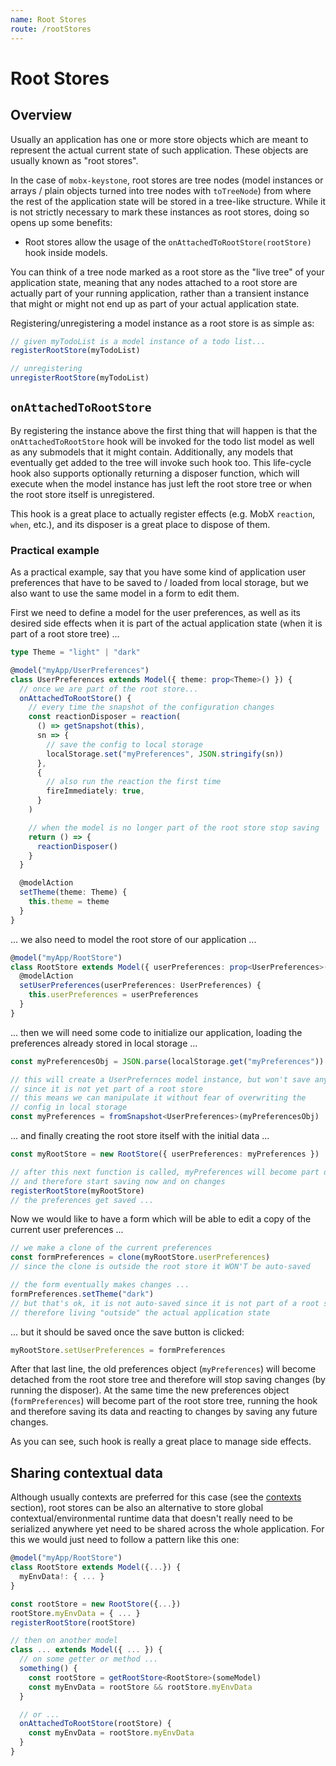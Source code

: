 ```yaml
---
name: Root Stores
route: /rootStores
---
```



<FixStyle />

# Root Stores

## Overview

Usually an application has one or more store objects which are meant to represent the actual current state of such application. These objects are usually known as "root stores".

In the case of `mobx-keystone`, root stores are tree nodes (model instances or arrays / plain objects turned into tree nodes with `toTreeNode`) from where the rest of the application state will be stored in a tree-like structure.
While it is not strictly necessary to mark these instances as root stores, doing so opens up some benefits:

- Root stores allow the usage of the `onAttachedToRootStore(rootStore)` hook inside models.

You can think of a tree node marked as a root store as the "live tree" of your application state, meaning that any nodes attached to a root store are actually part of your running application, rather than a transient instance that might or might not end up as part of your actual application state.

Registering/unregistering a model instance as a root store is as simple as:

```ts
// given myTodoList is a model instance of a todo list...
registerRootStore(myTodoList)

// unregistering
unregisterRootStore(myTodoList)
```

## `onAttachedToRootStore`

By registering the instance above the first thing that will happen is that the `onAttachedToRootStore` hook will be invoked for the todo list model as well as any submodels that it might contain. Additionally, any models that eventually get added to the tree will invoke such hook too.
This life-cycle hook also supports optionally returning a disposer function, which will execute when the model instance has just left the root store tree or when the root store itself is unregistered.

This hook is a great place to actually register effects (e.g. MobX `reaction`, `when`, etc.), and its disposer is a great place to dispose of them.

### Practical example

As a practical example, say that you have some kind of application user preferences that have to be saved to / loaded from local storage, but we also want to use the same model in a form to edit them.

First we need to define a model for the user preferences, as well as its desired side effects when it is part of the actual application state (when it is part of a root store tree) ...

```ts
type Theme = "light" | "dark"

@model("myApp/UserPreferences")
class UserPreferences extends Model({ theme: prop<Theme>() }) {
  // once we are part of the root store...
  onAttachedToRootStore() {
    // every time the snapshot of the configuration changes
    const reactionDisposer = reaction(
      () => getSnapshot(this),
      sn => {
        // save the config to local storage
        localStorage.set("myPreferences", JSON.stringify(sn))
      },
      {
        // also run the reaction the first time
        fireImmediately: true,
      }
    )

    // when the model is no longer part of the root store stop saving
    return () => {
      reactionDisposer()
    }
  }

  @modelAction
  setTheme(theme: Theme) {
    this.theme = theme
  }
}
```

... we also need to model the root store of our application ...

```ts
@model("myApp/RootStore")
class RootStore extends Model({ userPreferences: prop<UserPreferences>() }) {
  @modelAction
  setUserPreferences(userPreferences: UserPreferences) {
    this.userPreferences = userPreferences
  }
}
```

... then we will need some code to initialize our application, loading the preferences already stored in local storage ...

```ts
const myPreferencesObj = JSON.parse(localStorage.get("myPreferences"))

// this will create a UserPrefernces model instance, but won't save any changes yet
// since it is not yet part of a root store
// this means we can manipulate it without fear of overwriting the
// config in local storage
const myPreferences = fromSnapshot<UserPreferences>(myPreferencesObj)
```

... and finally creating the root store itself with the initial data ...

```ts
const myRootStore = new RootStore({ userPreferences: myPreferences })

// after this next function is called, myPreferences will become part of a root store
// and therefore start saving now and on changes
registerRootStore(myRootStore)
// the preferences get saved ...
```

Now we would like to have a form which will be able to edit a copy of the current user preferences ...

```ts
// we make a clone of the current preferences
const formPreferences = clone(myRootStore.userPreferences)
// since the clone is outside the root store it WON'T be auto-saved

// the form eventually makes changes ...
formPreferences.setTheme("dark")
// but that's ok, it is not auto-saved since it is not part of a root store,
// therefore living "outside" the actual application state
```

... but it should be saved once the save button is clicked:

```ts
myRootStore.setUserPreferences = formPreferences
```

After that last line, the old preferences object (`myPreferences`) will become detached from the root store tree and therefore will stop saving changes (by running the disposer).
At the same time the new preferences object (`formPreferences`) will become part of the root store tree, running the hook and therefore saving its data and reacting to changes by saving any future changes.

As you can see, such hook is really a great place to manage side effects.

## Sharing contextual data

Although usually contexts are preferred for this case (see the [contexts](./contexts) section), root stores can be also an alternative to store global contextual/environmental runtime data that doesn't really need to be serialized anywhere yet need to be shared across the whole application.
For this we would just need to follow a pattern like this one:

```ts
@model("myApp/RootStore")
class RootStore extends Model({...}) {
  myEnvData!: { ... }
}

const rootStore = new RootStore({...})
rootStore.myEnvData = { ... }
registerRootStore(rootStore)

// then on another model
class ... extends Model({ ... }) {
  // on some getter or method ...
  something() {
    const rootStore = getRootStore<RootStore>(someModel)
    const myEnvData = rootStore && rootStore.myEnvData
  }

  // or ...
  onAttachedToRootStore(rootStore) {
    const myEnvData = rootStore.myEnvData
  }
}
```
